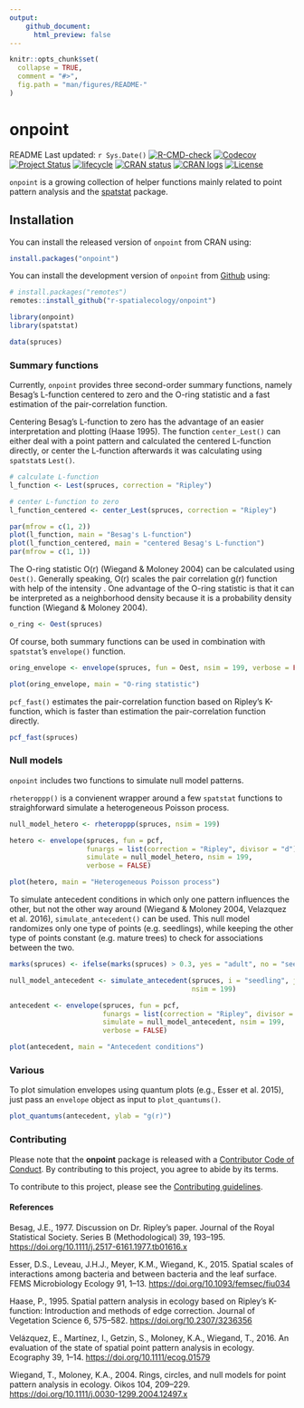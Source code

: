 ```yaml
---
output: 
    github_document:
      html_preview: false
---
```


<!-- README.md is generated from README.Rmd. Please edit that file -->

```r
knitr::opts_chunk$set(
  collapse = TRUE,
  comment = "#>",
  fig.path = "man/figures/README-"
)
```

# onpoint

<!-- badges: start -->

README Last updated: `r Sys.Date()`
[![R-CMD-check](https://github.com/r-spatialecology/onpoint/actions/workflows/R-CMD-check.yaml/badge.svg)](https://github.com/r-spatialecology/onpoint/actions/workflows/R-CMD-check.yaml)
[![Codecov](https://codecov.io/gh/r-spatialecology/onpoint/graph/badge.svg)](https://app.codecov.io/gh/r-spatialecology/onpoint)
[![Project Status](https://www.repostatus.org/badges/latest/active.svg)](https://www.repostatus.org/#active)
[![lifecycle](https://img.shields.io/badge/lifecycle-stable-brightgreen.svg)](https://www.tidyverse.org/lifecycle/#stable)
[![CRAN status](https://www.r-pkg.org/badges/version/onpoint)](https://CRAN.R-project.org/package=onpoint)
[![CRAN logs](https://cranlogs.r-pkg.org/badges/grand-total/onpoint)](http://cran.rstudio.com/web/packages/onpoint/index.html)
[![License](https://img.shields.io/badge/License-GPLv3-blue.svg)](https://www.gnu.org/licenses/gpl-3.0)
<!-- badges: end -->

`onpoint` is a growing collection of helper functions mainly related to point pattern analysis and the  [spatstat](http://spatstat.org/) package.

## Installation

You can install the released version of `onpoint` from CRAN using:

```r
install.packages("onpoint")
```

You can install the development version of `onpoint` from [Github](https://github.com/r-spatialecology/onpoint) using:

```r
# install.packages("remotes")
remotes::install_github("r-spatialecology/onpoint")
```

```r
library(onpoint)
library(spatstat)

data(spruces)
```

### Summary functions 

Currently, `onpoint` provides three second-order summary functions, namely Besag's L-function centered to zero and the O-ring statistic and a fast estimation of the pair-correlation function. 

Centering Besag's L-function to zero has the advantage of an easier interpretation and plotting (Haase 1995). The function `center_Lest()` can either deal with a point pattern and calculated the centered L-function directly, or center the L-function afterwards it was calculating using `spatstat`s `Lest()`.

```r
# calculate L-function
l_function <- Lest(spruces, correction = "Ripley")

# center L-function to zero
l_function_centered <- center_Lest(spruces, correction = "Ripley")
```

```r
par(mfrow = c(1, 2))
plot(l_function, main = "Besag's L-function")
plot(l_function_centered, main = "centered Besag's L-function")
par(mfrow = c(1, 1))
```

The O-ring statistic O(r) (Wiegand & Moloney 2004) can be calculated using `Oest()`. Generally speaking, O(r) scales the pair correlation g(r) function with help of the intensity \eqn{\lambda}. One advantage of the O-ring statistic is that it can be interpreted as a neighborhood density because it is a probability density function (Wiegand & Moloney 2004).

```r
o_ring <- Oest(spruces)
```

Of course, both summary functions can be used in combination with `spatstat`'s `envelope()` function.

```r
oring_envelope <- envelope(spruces, fun = Oest, nsim = 199, verbose = FALSE)
```

```r
plot(oring_envelope, main = "O-ring statistic")
```

`pcf_fast()` estimates the pair-correlation function based on Ripley's K-function, which is faster than estimation the pair-correlation function directly.

```r
pcf_fast(spruces)
```

### Null models 

`onpoint` includes two functions to simulate null model patterns. 

`rheteroppp()` is a convienent wrapper around a few `spatstat` functions to straighforward simulate a heterogeneous Poisson process.

```r
null_model_hetero <- rheteroppp(spruces, nsim = 199)

hetero <- envelope(spruces, fun = pcf, 
                   funargs = list(correction = "Ripley", divisor = "d"),
                   simulate = null_model_hetero, nsim = 199, 
                   verbose = FALSE)
```

```r
plot(hetero, main = "Heterogeneous Poisson process")
```

To simulate antecedent conditions in which only one pattern influences the other, but not the other way around (Wiegand & Moloney 2004, Velazquez et al. 2016), `simulate_antecedent()` can be used. This null model randomizes only one type of points (e.g. seedlings), while keeping the other type of points constant (e.g. mature trees) to check for associations between the two.

```r
marks(spruces) <- ifelse(marks(spruces) > 0.3, yes = "adult", no = "seedling")

null_model_antecedent <- simulate_antecedent(spruces, i = "seedling", j = "adult",
                                             nsim = 199)

antecedent <- envelope(spruces, fun = pcf, 
                       funargs = list(correction = "Ripley", divisor = "d"),
                       simulate = null_model_antecedent, nsim = 199, 
                       verbose = FALSE)
```

```r
plot(antecedent, main = "Antecedent conditions")
```

### Various

To plot simulation envelopes using quantum plots (e.g., Esser et al. 2015), just pass an `envelope` object as input to `plot_quantums()`.

```r
plot_quantums(antecedent, ylab = "g(r)")
```

### Contributing

Please note that the **onpoint** package is released with a [Contributor Code of Conduct](CODE_OF_CONDUCT.md). By contributing to this project, you agree to abide by its terms.

To contribute to this project, please see the [Contributing guidelines](CONTRIBUTING.md).

#### References
Besag, J.E., 1977. Discussion on Dr. Ripley’s paper. Journal of the Royal Statistical Society. Series B (Methodological) 39, 193–195. <https://doi.org/10.1111/j.2517-6161.1977.tb01616.x>

Esser, D.S., Leveau, J.H.J., Meyer, K.M., Wiegand, K., 2015. Spatial scales of interactions among bacteria and between bacteria and the leaf surface. FEMS Microbiology Ecology 91, 1–13. <https://doi.org/10.1093/femsec/fiu034>

Haase, P., 1995. Spatial pattern analysis in ecology based on Ripley’s K-function: Introduction and methods of edge correction. Journal of Vegetation Science 6, 575–582. <https://doi.org/10.2307/3236356>

Velázquez, E., Martínez, I., Getzin, S., Moloney, K.A., Wiegand, T., 2016. An evaluation of the state of spatial point pattern analysis in ecology. Ecography 39, 1–14. <https://doi.org/10.1111/ecog.01579>

Wiegand, T., Moloney, K.A., 2004. Rings, circles, and null models for point pattern analysis in ecology. Oikos 104, 209–229. <https://doi.org/10.1111/j.0030-1299.2004.12497.x>

